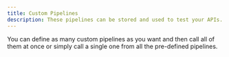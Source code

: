 ```yaml
---
title: Custom Pipelines
description: These pipelines can be stored and used to test your APIs. This ensures all the APIs are working fine, sort of perform integration test on your application.
---
```


You can define as many custom pipelines as you want and then call all of them at once or simply call a single one from all the pre-defined pipelines.


